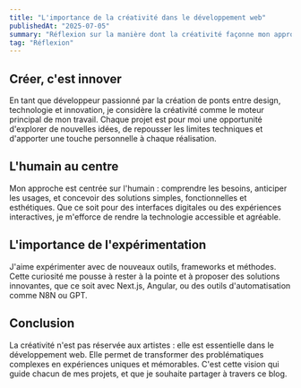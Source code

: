 ```yaml
---
title: "L'importance de la créativité dans le développement web"
publishedAt: "2025-07-05"
summary: "Réflexion sur la manière dont la créativité façonne mon approche du développement, entre design, technologie et innovation."
tag: "Réflexion"
---
```


## Créer, c'est innover

En tant que développeur passionné par la création de ponts entre design, technologie et innovation, je considère la créativité comme le moteur principal de mon travail. Chaque projet est pour moi une opportunité d'explorer de nouvelles idées, de repousser les limites techniques et d'apporter une touche personnelle à chaque réalisation.

## L'humain au centre

Mon approche est centrée sur l'humain : comprendre les besoins, anticiper les usages, et concevoir des solutions simples, fonctionnelles et esthétiques. Que ce soit pour des interfaces digitales ou des expériences interactives, je m'efforce de rendre la technologie accessible et agréable.

## L'importance de l'expérimentation

J'aime expérimenter avec de nouveaux outils, frameworks et méthodes. Cette curiosité me pousse à rester à la pointe et à proposer des solutions innovantes, que ce soit avec Next.js, Angular, ou des outils d'automatisation comme N8N ou GPT.

## Conclusion

La créativité n'est pas réservée aux artistes : elle est essentielle dans le développement web. Elle permet de transformer des problématiques complexes en expériences uniques et mémorables. C'est cette vision qui guide chacun de mes projets, et que je souhaite partager à travers ce blog.


